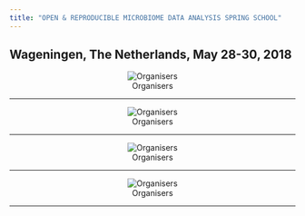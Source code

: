 ---
title: "OPEN & REPRODUCIBLE MICROBIOME DATA ANALYSIS SPRING SCHOOL"   
---

## Wageningen, The Netherlands, May 28-30, 2018  




<center>![ Organisers](../images/Day1.png)</center>   

---------------------------------------------------

<center>![ Organisers](../images/Day2.png)</center>   

---------------------------------------------------

<center>![ Organisers](../images/Day3.png)</center>   

---------------------------------------------------

<center>![ Organisers](../images/logos.png)</center>  


---------------------------------------------------